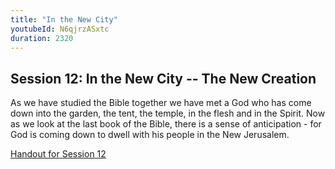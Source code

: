 ```yaml
---
title: "In the New City"
youtubeId: N6qjrzASxtc
duration: 2320
---
```


## Session 12: In the New City -- The New Creation

As we have studied the Bible together we have met a God who has come down into the garden, the tent, the temple, in the flesh and in the Spirit. Now as we look at the last book of the Bible, there is a sense of anticipation - for God is coming down to dwell with his people in the New Jerusalem.

<a href="handouts/en/12.pdf" target="_blank">Handout for Session 12</a>
